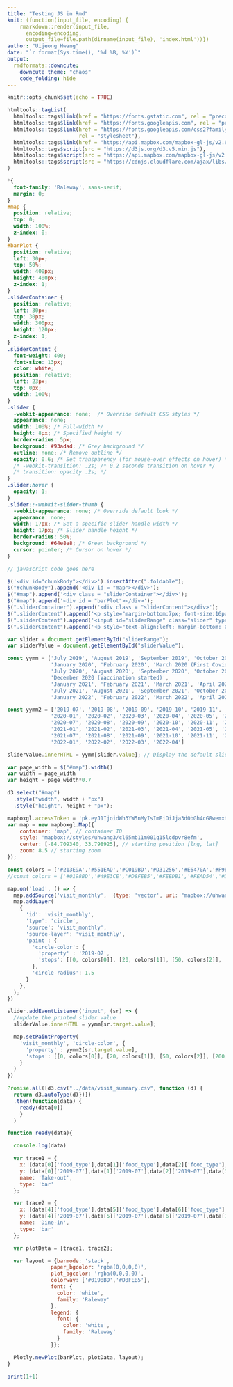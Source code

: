 ```yaml
---
title: "Testing JS in Rmd"
knit: (function(input_file, encoding) {
    rmarkdown::render(input_file,
      encoding=encoding,
      output_file=file.path(dirname(input_file), 'index.html'))})
author: "Uijeong Hwang"
date: "`r format(Sys.time(), '%d %B, %Y')`"
output:
  rmdformats::downcute:
    downcute_theme: "chaos"
    code_folding: hide
---
```


<style type="text/css">
.main-container {
  max-width: 800px;
  max-height: 800px;
  margin-left: auto;
  margin-right: auto;
}
</style>

```r
knitr::opts_chunk$set(echo = TRUE)
```

```r
htmltools::tagList(
  htmltools::tags$link(href = "https://fonts.gstatic.com", rel = "preconnect"),
  htmltools::tags$link(href = "https://fonts.googleapis.com", rel = "preconnect"),
  htmltools::tags$link(href = "https://fonts.googleapis.com/css2?family=Raleway:wght@100;200;300;400;500&display=swap", 
                       rel = "stylesheet"),
  htmltools::tags$link(href = "https://api.mapbox.com/mapbox-gl-js/v2.6.1/mapbox-gl.css", rel = "stylesheet"),
  htmltools::tags$script(src = "https://d3js.org/d3.v5.min.js"),
  htmltools::tags$script(src = "https://api.mapbox.com/mapbox-gl-js/v2.6.1/mapbox-gl.js"),
  htmltools::tags$script(src = "https://cdnjs.cloudflare.com/ajax/libs/jquery/3.3.1/jquery.min.js")
)
```

```css
*{
  font-family: 'Raleway', sans-serif;
  margin: 0;
}
#map {
  position: relative;
  top: 0;
  width: 100%;
  z-index: 0;
}
#barPlot {
  position: relative;
  left: 30px;
  top: 50%;
  width: 400px;
  height: 400px;
  z-index: 1;
}
.sliderContainer {
  position: relative;
  left: 30px;
  top: 30px;
  width: 300px;
  height: 120px;
  z-index: 1;
}
.sliderContent {
  font-weight: 400;
  font-size: 13px;
  color: white;
  position: relative;
  left: 23px;
  top: 0px;
  width: 100%;
}
.slider {
  -webkit-appearance: none;  /* Override default CSS styles */
  appearance: none;
  width: 100%; /* Full-width */
  height: 8px; /* Specified height */
  border-radius: 5px;
  background: #93adad; /* Grey background */
  outline: none; /* Remove outline */
  opacity: 0.6; /* Set transparency (for mouse-over effects on hover) */
  /* -webkit-transition: .2s; /* 0.2 seconds transition on hover */
  /* transition: opacity .2s; */
}
.slider:hover {
  opacity: 1;
}
.slider::-webkit-slider-thumb {
  -webkit-appearance: none; /* Override default look */
  appearance: none;
  width: 17px; /* Set a specific slider handle width */
  height: 17px; /* Slider handle height */
  border-radius: 50%;
  background: #64e8e8; /* Green background */
  cursor: pointer; /* Cursor on hover */
}
```

```js
// javascript code goes here

$('<div id="chunkBody"></div>').insertAfter(".foldable");
$("#chunkBody").append('<div id = "map"></div>');
$("#map").append('<div class = "sliderContainer"></div>');
$("#map").append('<div id = "barPlot"></div>');
$(".sliderContainer").append('<div class = "sliderContent"></div>');
$(".sliderContent").append('<p style="margin-bottom:7px; font-size:16px; font-weight: 500;"> <span id="sliderValue"></span> </p>');
$(".sliderContent").append('<input id="sliderRange" class="slider" type="range" min="0" max="33" value="0" step="1"></input>');
$(".sliderContent").append('<p style="text-align:left; margin-bottom: 0em; font-weight: 300; margin-top: 5px"> July 2019 - <span style="float:right"> - April 2022 </span> </p>');

var slider = document.getElementById("sliderRange");
var sliderValue = document.getElementById("sliderValue");

const yymm = ['July 2019', 'August 2019', 'September 2019', 'October 2019', 'November 2019', 'December 2019',
              'January 2020', 'February 2020', 'March 2020 (First Covid-19 case in US)', 'April 2020', 'May 2020', 'June 2020',
              'July 2020', 'August 2020', 'September 2020', 'October 2020', 'November 2020', 
              'December 2020 (Vaccination started)',
              'January 2021', 'February 2021', 'March 2021', 'April 2021', 'May 2021', 'June 2021',
              'July 2021', 'August 2021', 'September 2021', 'October 2021', 'November 2021', 'December 2021',
              'January 2022', 'February 2022', 'March 2022', 'April 2022']

const yymm2 = ['2019-07', '2019-08', '2019-09', '2019-10', '2019-11', '2019-12',
              '2020-01', '2020-02', '2020-03', '2020-04', '2020-05', '2020-06',
              '2020-07', '2020-08', '2020-09', '2020-10', '2020-11', '2020-12',
              '2021-01', '2021-02', '2021-03', '2021-04', '2021-05', '2021-06',
              '2021-07', '2021-08', '2021-09', '2021-10', '2021-11', '2021-12',
              '2022-01', '2022-02', '2022-03', '2022-04']

sliderValue.innerHTML = yymm[slider.value]; // Display the default slider value

var page_width = $("#map").width()
var width = page_width
var height = page_width*0.7

d3.select("#map")
  .style("width", width + "px")
  .style("height", height + "px");

mapboxgl.accessToken = 'pk.eyJ1IjoidWh3YW5nMyIsImEiOiJja3d0bGh4cG8wemxtMm5xcTJ1anc4ajlxIn0.GPUcPfwoUXy6pItqRUvifw';
var map = new mapboxgl.Map({
	container: 'map', // container ID
	style: 'mapbox://styles/uhwang3/cl65mb11m001q15lcdpvr8efm',
	center: [-84.709340, 33.798925], // starting position [lng, lat]
	zoom: 8.5 // starting zoom
});

const colors = ['#213E9A','#551EAD','#C019BD','#D31256','#E6470A','#F9E200'];
//const colors = ['#0198BD','#49E3CE','#D8FEB5','#FEEDB1','#FEAD54','#D1374E'];

map.on('load', () => {
  map.addSource('visit_monthly',  {type: 'vector', url: "mapbox://uhwang3.visit_monthly" });
  map.addLayer(
    {
      'id': 'visit_monthly',
      'type': 'circle',
      'source': 'visit_monthly',
      'source-layer': 'visit_monthly',
      'paint': {
        'circle-color': {
          'property' : '2019-07',
          'stops': [[0, colors[0]], [20, colors[1]], [50, colors[2]], [200, colors[3]], [400, colors[4]], [800, colors[5]]]
        },
        'circle-radius': 1.5
      }
    },
  );
})

slider.addEventListener('input', (sr) => {
  //update the printed slider value
  sliderValue.innerHTML = yymm[sr.target.value];

  map.setPaintProperty(
    'visit_monthly', 'circle-color', {
      'property' : yymm2[sr.target.value],
      'stops': [[0, colors[0]], [20, colors[1]], [50, colors[2]], [200, colors[3]], [400, colors[4]], [800, colors[5]]]
    }
  )
})

Promise.all([d3.csv("../data/visit_summary.csv", function (d) {
  return d3.autoType(d)})])
  .then(function(data) {
    ready(data[0])
    }
  )

function ready(data){

  console.log(data)

  var trace1 = {
    x: [data[0]['food_type'],data[1]['food_type'],data[2]['food_type'],data[3]['food_type']],
    y: [data[0]['2019-07'],data[1]['2019-07'],data[2]['2019-07'],data[3]['2019-07']],
    name: 'Take-out',
    type: 'bar'
  };

  var trace2 = {
    x: [data[4]['food_type'],data[5]['food_type'],data[6]['food_type'],data[7]['food_type']],
    y: [data[4]['2019-07'],data[5]['2019-07'],data[6]['2019-07'],data[7]['2019-07']],
    name: 'Dine-in',
    type: 'bar'
  };

  var plotData = [trace1, trace2];

  var layout = {barmode: 'stack',
              paper_bgcolor: 'rgba(0,0,0,0)',
              plot_bgcolor: 'rgba(0,0,0,0)',
              colorway: ['#0198BD','#D8FEB5'],
              font: {
                color: 'white',
                family: 'Raleway'
              },
              legend: {
                font: {
                  color: 'white',
                  family: 'Raleway'
                }
              }};

  Plotly.newPlot(barPlot, plotData, layout);
}


```


```r

print(1+1)
```

